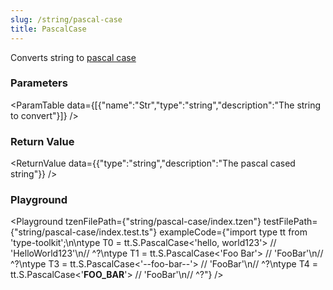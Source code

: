 ```yaml
---
slug: /string/pascal-case
title: PascalCase
---
```



Converts string to [pascal case](https://en.wikipedia.org/wiki/PascalCase)

### Parameters
<ParamTable data={[{"name":"Str","type":"string","description":"The string to convert"}]} />

### Return Value
<ReturnValue data={{"type":"string","description":"The pascal cased string"}} />

### Playground

<Playground tzenFilePath={"string/pascal-case/index.tzen"} testFilePath={"string/pascal-case/index.test.ts"} exampleCode={"import type tt from 'type-toolkit';\n\ntype T0 = tt.S.PascalCase<'hello, world123'> // 'HelloWorld123'\n//    ^?\ntype T1 = tt.S.PascalCase<'Foo Bar'> // 'FooBar'\n//    ^?\ntype T3 = tt.S.PascalCase<'--foo-bar--'> // 'FooBar'\n//    ^?\ntype T4 = tt.S.PascalCase<'__FOO_BAR__'> // 'FooBar'\n//    ^?"} />

